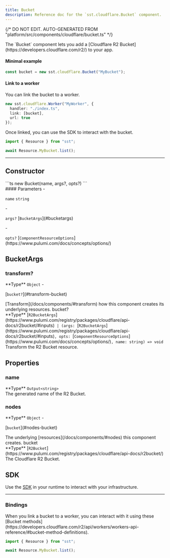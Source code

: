 ```yaml
---
title: Bucket
description: Reference doc for the `sst.cloudflare.Bucket` component.
---
```


{/* DO NOT EDIT. AUTO-GENERATED FROM "platform/src/components/cloudflare/bucket.ts" */}


<div class="tsdoc">

<Section type="about">
The `Bucket` component lets you add a [Cloudflare R2 Bucket](https://developers.cloudflare.com/r2/) to
your app.

#### Minimal example

```ts title="sst.config.ts"
const bucket = new sst.cloudflare.Bucket("MyBucket");
```

#### Link to a worker

You can link the bucket to a worker.

```ts {3} title="sst.config.ts"
new sst.cloudflare.Worker("MyWorker", {
  handler: "./index.ts",
  link: [bucket],
  url: true
});
```

Once linked, you can use the SDK to interact with the bucket.

```ts title="index.ts" {3}
import { Resource } from "sst";

await Resource.MyBucket.list();
```
</Section>

---

## Constructor

<Segment>
<Section type="signature">
```ts
new Bucket(name, args?, opts?)
```
</Section>

<Section type="parameters">
#### Parameters
- <p><code class="key">name</code> <code class="primitive">string</code></p>
- <p><code class="key">args?</code> [<code class="type">BucketArgs</code>](#bucketargs)</p>
- <p><code class="key">opts?</code> [<code class="type">ComponentResourceOptions</code>](https://www.pulumi.com/docs/concepts/options/)</p>
</Section>
</Segment>

## BucketArgs
### transform?
<Segment>
<Section type="parameters">
<InlineSection>
**Type** <code class="primitive">Object</code>
</InlineSection>
- <p>[<code class="key">bucket?</code>](#transform-bucket)</p>
</Section>
[Transform](/docs/components/#transform) how this component creates its underlying
resources.

</Segment>
<NestedTitle id="transform-bucket" Tag="h4" parent="transform.">bucket?</NestedTitle>
<Segment>
<Section type="parameters">
<InlineSection>
**Type** [<code class="type">R2BucketArgs</code>](https://www.pulumi.com/registry/packages/cloudflare/api-docs/r2bucket/#inputs)<code class="symbol"> | </code><code class="symbol">(</code><code class="primitive">args</code><code class="symbol">: </code>[<code class="type">R2BucketArgs</code>](https://www.pulumi.com/registry/packages/cloudflare/api-docs/r2bucket/#inputs)<code class="symbol">, </code><code class="primitive">opts</code><code class="symbol">: </code>[<code class="type">ComponentResourceOptions</code>](https://www.pulumi.com/docs/concepts/options/)<code class="symbol">, </code><code class="primitive">name</code><code class="symbol">: </code><code class="primitive">string</code><code class="symbol">)</code><code class="symbol"> => </code><code class="primitive">void</code>
</InlineSection>
</Section>
Transform the R2 Bucket resource.

</Segment>

## Properties

### name
<Segment>
<Section type="parameters">
<InlineSection>
**Type** <code class="primitive">Output</code><code class="symbol">&lt;</code><code class="primitive">string</code><code class="symbol">&gt;</code>
</InlineSection>
</Section>
The generated name of the R2 Bucket.
</Segment>

### nodes
<Segment>
<Section type="parameters">
<InlineSection>
**Type** <code class="primitive">Object</code>
</InlineSection>
- <p>[<code class="key">bucket</code>](#nodes-bucket)</p>
</Section>
The underlying [resources](/docs/components/#nodes) this component creates.
</Segment>
<NestedTitle id="nodes-bucket" Tag="h4" parent="nodes.">bucket</NestedTitle>
<Segment>
<Section type="parameters">
<InlineSection>
**Type** [<code class="type">R2Bucket</code>](https://www.pulumi.com/registry/packages/cloudflare/api-docs/r2bucket/)
</InlineSection>
</Section>
The Cloudflare R2 Bucket.
</Segment>

## SDK

Use the [SDK](/docs/reference/sdk/) in your runtime to interact with your infrastructure.

---

### Bindings
<Segment>
When you link a bucket to a worker, you can interact with it using these
[Bucket methods](https://developers.cloudflare.com/r2/api/workers/workers-api-reference/#bucket-method-definitions).

```ts title="index.ts" {3}
import { Resource } from "sst";

await Resource.MyBucket.list();
```
</Segment>
</div>